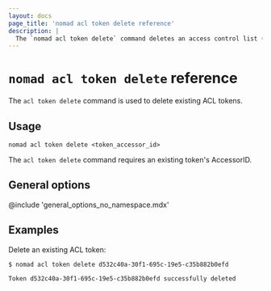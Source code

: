 ```yaml
---
layout: docs
page_title: 'nomad acl token delete reference'
description: |
  The `nomad acl token delete` command deletes an access control list (ACL) token.
---
```


# `nomad acl token delete` reference

The `acl token delete` command is used to delete existing ACL tokens.

## Usage

```plaintext
nomad acl token delete <token_accessor_id>
```

The `acl token delete` command requires an existing token's AccessorID.

## General options

@include 'general_options_no_namespace.mdx'

## Examples

Delete an existing ACL token:

```shell-session
$ nomad acl token delete d532c40a-30f1-695c-19e5-c35b882b0efd

Token d532c40a-30f1-695c-19e5-c35b882b0efd successfully deleted
```
